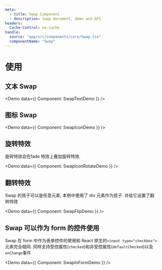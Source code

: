 ```yaml
---
meta:
  - title: Swap Component
  - description: Swap document, demo and API
headers:
  Cache-Control: no-cache
handle:
  source: "app/src/components/core/Swap.tsx"
  componentName: "Swap"
---
```



# 使用

## 文本 Swap

<Demo data={{ Component: SwapTextDemo }} />

## 图标 Swap

<Demo data={{ Component: SwapIconDemo }} />

## 旋转特效

旋转特效会在fade 特效上叠加旋转特效.

<Demo data={{ Component: SwapIconRotateDemo }} />

## 翻转特效

Swap 的孩子可以是任意元素, 本例中使用了 div 元素作为孩子. 并给它设置了翻转特效

<Demo data={{ Component: SwapFlipDemo }} />

## Swap 可以作为 form 的控件使用

Swap 在 form 中作为表单控件的使用和 React 原生的`<input type="checkbox">`元素完全相同. 同样支持受控属性(`checked`)和非受控属性(`defaultChecked`)以及`onChange`事件

<Demo data={{ Component: SwapInFormDemo }} />

